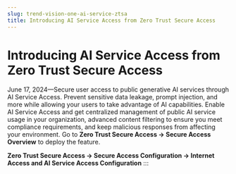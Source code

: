 ```yaml
---
slug: trend-vision-one-ai-service-ztsa
title: Introducing AI Service Access from Zero Trust Secure Access
---
```

# Introducing AI Service Access from Zero Trust Secure Access

June 17, 2024—Secure user access to public generative AI services through AI Service Access. Prevent sensitive data leakage, prompt injection, and more while allowing your users to take advantage of AI capabilities. Enable AI Service Access and get centralized management of public AI service usage in your organization, advanced content filtering to ensure you meet compliance requirements, and keep malicious responses from affecting your environment. Go to **Zero Trust Secure Access → Secure Access Overview** to deploy the feature.

**Zero Trust Secure Access → Secure Access Configuration → Internet Access and AI Service Access Configuration**
:::
